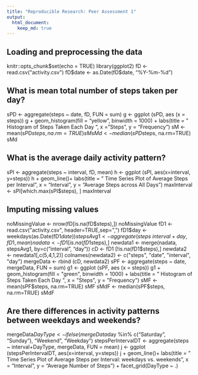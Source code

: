 ```yaml
---
title: "Reproducible Research: Peer Assessment 1"
output: 
  html_document:
    keep_md: true
---
```



## Loading and preprocessing the data
  knitr::opts_chunk$set(echo = TRUE)
library(ggplot2)
fD <- read.csv("activity.csv")
fD$date <- as.Date(fD$date, "%Y-%m-%d")


## What is mean total number of steps taken per day?
sPD <- aggregate(steps ~ date, fD, FUN = sum)
g <- ggplot (sPD, aes (x = steps))
g + geom_histogram(fill = "yellow", binwidth = 1000) +
  labs(title = " Histogram of Steps Taken Each Day ", x = "Steps", y = "Frequency")
sM <- mean(sPD$steps, na.rm=TRUE)
sM
sMd <- median(sPD$steps, na.rm=TRUE)
sMd

## What is the average daily activity pattern?
sPI <- aggregate(steps ~ interval, fD, mean)
h <- ggplot (sPI, aes(x=interval, y=steps))
h + geom_line()+ labs(title = " Time Series Plot of Average Steps per Interval", x = "Interval", y = "Average Steps across All Days")
maxInterval <- sPI[which.max(sPI$steps), ] 
maxInterval


## Imputing missing values
noMissingValue <- nrow(fD[is.na(fD$steps),])
noMissingValue
fD1 <- read.csv("activity.csv", header=TRUE,sep=",")
fD1$day <- weekdays(as.Date(fD1$date))
stepsAvg1 <- aggregate(steps ~ interval + day, fD1, mean)
nadata <- fD1 [is.na(fD1$steps),]
newdata1 <- merge(nadata, stepsAvg1, by=c("interval", "day"))
cD <- fD1 [!is.na(fD1$steps),]
newdata2 <- newdata1[,c(5,4,1,2)]
colnames(newdata2) <- c("steps", "date", "interval", "day")
mergeData <- rbind (cD, newdata2)
sPF <- aggregate(steps ~ date, mergeData, FUN = sum)
g1 <- ggplot (sPF, aes (x = steps))
g1 + geom_histogram(fill = "green", binwidth = 1000) +
  labs(title = " Histogram of Steps Taken Each Day ", x = "Steps", y = "Frequency")
sMF <- mean(sPF$steps, na.rm=TRUE)
sMF
sMdF <- median(sPF$steps, na.rm=TRUE)
sMdF

## Are there differences in activity patterns between weekdays and weekends?

mergeData$DayType <- ifelse(mergeData$day %in% c("Saturday", "Sunday"), "Weekend", "Weekday")
stepsPerIntervalDT <- aggregate(steps ~ interval+DayType, mergeData, FUN = mean)
j <- ggplot (stepsPerIntervalDT, aes(x=interval, y=steps))
j + geom_line()+ labs(title = " Time Series Plot of Average Steps per Interval: weekdays vs. weekends", x = "Interval", y = "Average Number of Steps") + facet_grid(DayType ~ .)


